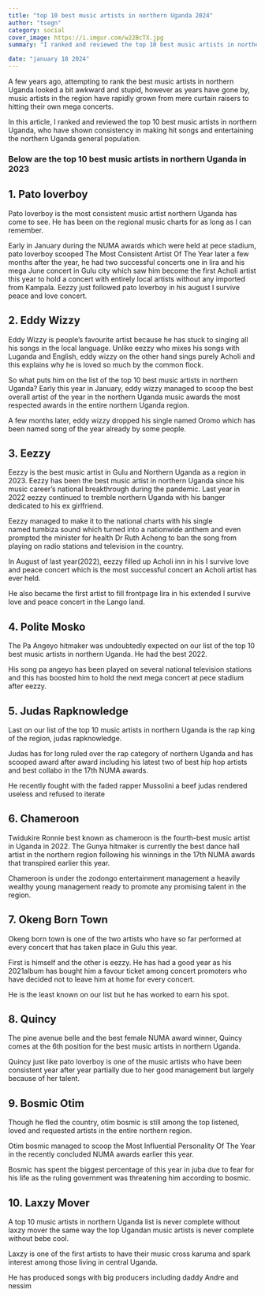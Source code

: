```yaml
---
title: "top 10 best music artists in northern Uganda 2024"
author: "tsegn"
category: social
cover_image: https://i.imgur.com/w22BcTX.jpg
summary: "I ranked and reviewed the top 10 best music artists in northern Uganda, who have shown consistency in making hit songs "

date: "january 18 2024"
---
```


A few years ago, attempting to rank the best music artists in northern Uganda looked a bit awkward and stupid, however as years have gone by, music artists in the region have rapidly grown from mere curtain raisers to hitting their own mega concerts.

In this article, I ranked and reviewed the top 10 best music artists in northern Uganda, who have shown consistency in making hit songs and entertaining the northern Uganda general population.

### Below are the top 10 best music artists in northern Uganda in 2023

## 1. Pato loverboy

Pato loverboy is the most consistent music artist northern Uganda has come to see. He has been on the regional music charts for as long as I can remember.

Early in January during the NUMA awards which were held at pece stadium, pato loverboy scooped The Most Consistent Artist Of The Year later a few months after the year, he had two successful concerts one in lira and his mega June concert in Gulu city which saw him become the first Acholi artist this year to hold a concert with entirely local artists without any imported from Kampala. Eezzy just followed pato loverboy in his august I survive peace and love concert.

## 2. Eddy Wizzy

Eddy Wizzy is people’s favourite artist because he has stuck to singing all his songs in the local language. Unlike eezzy who mixes his songs with Luganda and English, eddy wizzy on the other hand sings purely Acholi and this explains why he is loved so much by the common flock.

So what puts him on the list of the top 10 best music artists in northern Uganda? Early this year in January, eddy wizzy managed to scoop the best overall artist of the year in the northern Uganda music awards the most respected awards in the entire northern Uganda region.

A few months later, eddy wizzy dropped his single named Oromo which has been named song of the year already by some people.


## 3. Eezzy

Eezzy is the best music artist in Gulu and Northern Uganda as a region in 2023.
Eezzy has been the best music artist in northern Uganda since his music career’s national breakthrough during the pandemic. Last year in 2022 eezzy continued to tremble northern Uganda with his banger dedicated to his ex girlfriend.

Eezzy managed to make it to the national charts with his single named tumbiza sound which turned into a nationwide anthem and even prompted the minister for health Dr Ruth Acheng to ban the song from playing on radio stations and television in the country.

In August of last year(2022), eezzy filled up Acholi inn in his I survive love and peace concert which is the most successful concert an Acholi artist has ever held.

He also became the first artist to fill frontpage lira in his extended I survive love and peace concert in the Lango land.

## 4. Polite Mosko

The Pa Angeyo hitmaker was undoubtedly expected on our list of the top 10 best music artists in northern Uganda. He had the best 2022.

His song pa angeyo has been played on several national television stations and this has boosted him to hold the next mega concert at pece stadium after eezzy.

<AdsComponent />

## 5. Judas Rapknowledge

Last on our list of the top 10 music artists in northern Uganda is the rap king of the region, judas rapknowledge.

Judas has for long ruled over the rap category of northern Uganda and has scooped award after award including his latest two of best hip hop artists and best collabo in the 17th NUMA awards.

He recently fought with the faded rapper Mussolini a beef judas rendered useless and refused to iterate


## 6. Chameroon

Twidukire Ronnie best known as chameroon is the fourth-best music artist in Uganda in 2022. The Gunya hitmaker is currently the best dance hall artist in the northern region following his winnings in the 17th NUMA awards that transpired earlier this year.

Chameroon is under the zodongo entertainment management a heavily wealthy young management ready to promote any promising talent in the region.

<AdsComponent />

## 7. Okeng Born Town

Okeng born town is one of the two artists who have so far performed at every concert that has taken place in Gulu this year.

First is himself and the other is eezzy. He has had a good year as his 2021album has bought him a favour ticket among concert promoters who have decided not to leave him at home for every concert.

He is the least known on our list but he has worked to earn his spot.

## 8. Quincy

The pine avenue belle and the best female NUMA award winner, Quincy comes at the 6th position for the best music artists in northern Uganda.

Quincy just like pato loverboy is one of the music artists who have been consistent year after year partially due to her good management but largely because of her talent.

## 9. Bosmic Otim

Though he fled the country, otim bosmic is still among the top listened, loved and requested artists in the entire northern region.

Otim bosmic managed to scoop the Most Influential Personality Of The Year in the recently concluded NUMA awards earlier this year.

Bosmic has spent the biggest percentage of this year in juba due to fear for his life as the ruling government was threatening him according to bosmic.

<AdsComponent />

## 10. Laxzy Mover

A top 10 music artists in northern Uganda list is never complete without laxzy mover the same way the top Ugandan music artists is never complete without bebe cool.

Laxzy is one of the first artists to have their music cross karuma and spark interest among those living in central Uganda.

He has produced songs with big producers including daddy Andre and nessim

